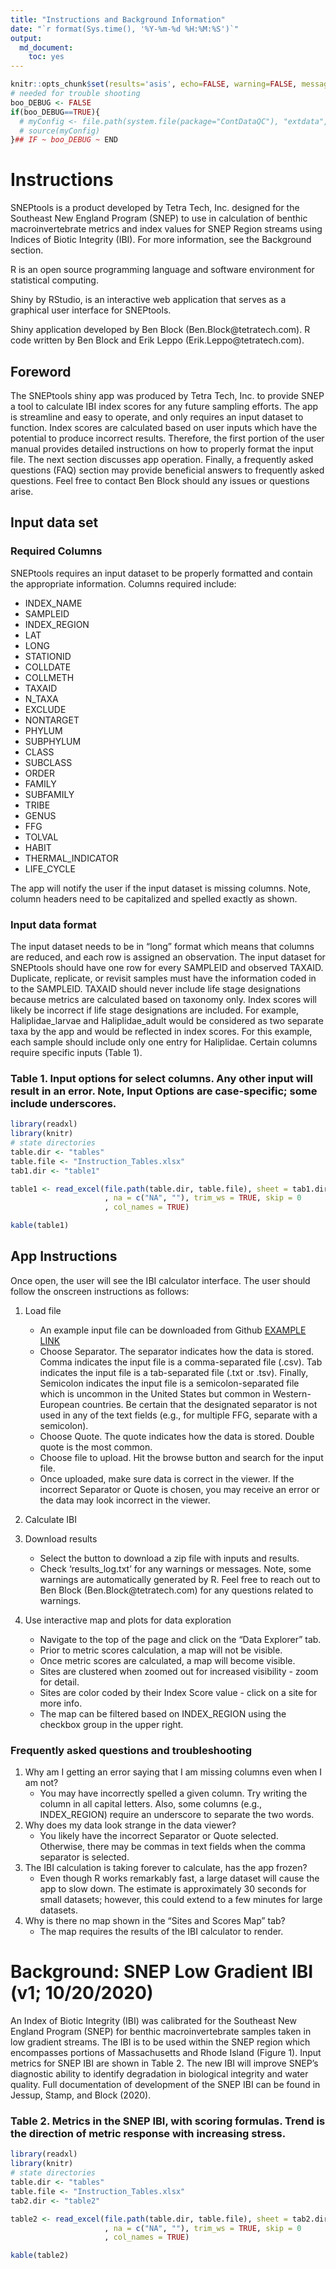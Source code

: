 ```yaml
---
title: "Instructions and Background Information"
date: "`r format(Sys.time(), '%Y-%m-%d %H:%M:%S')`"
output:
  md_document:
    toc: yes
---
```


```r
knitr::opts_chunk$set(results='asis', echo=FALSE, warning=FALSE, message = FALSE)
# needed for trouble shooting
boo_DEBUG <- FALSE
if(boo_DEBUG==TRUE){
  # myConfig <- file.path(system.file(package="ContDataQC"), "extdata", "config.ORIG.R")
  # source(myConfig)
}## IF ~ boo_DEBUG ~ END
```

# Instructions

SNEPtools is a product developed by Tetra Tech, Inc. designed for the Southeast New England Program (SNEP) to use in calculation of benthic macroinvertebrate metrics and index values for SNEP Region streams using Indices of Biotic Integrity (IBI). For more information, see the Background section.

R is an open source programming language and software environment for statistical computing.

Shiny by RStudio, is an interactive web application that serves as a graphical user interface for SNEPtools.

Shiny application developed by Ben Block (Ben.Block@tetratech.com).
R code written by Ben Block and Erik Leppo (Erik.Leppo@tetratech.com).

## Foreword
The SNEPtools shiny app was produced by Tetra Tech, Inc. to provide SNEP a tool to calculate IBI index scores for any future sampling efforts. The app is streamline and easy to operate, and only requires an input dataset to function. Index scores are calculated based on user inputs which have the potential to produce incorrect results. Therefore, the first portion of the user manual provides detailed instructions on how to properly format the input file. The next section discusses app operation. Finally, a frequently asked questions (FAQ) section may provide beneficial answers to frequently asked questions. Feel free to contact Ben Block should any issues or questions arise. 

## Input data set
### Required Columns
SNEPtools requires an input dataset to be properly formatted and contain the appropriate information. Columns required include: 

* INDEX_NAME
* SAMPLEID
* INDEX_REGION
* LAT
* LONG
* STATIONID
* COLLDATE
* COLLMETH
* TAXAID
* N_TAXA
* EXCLUDE
* NONTARGET
* PHYLUM
* SUBPHYLUM
* CLASS
* SUBCLASS
* ORDER
* FAMILY
* SUBFAMILY
* TRIBE
* GENUS
* FFG
* TOLVAL
* HABIT
* THERMAL_INDICATOR
* LIFE_CYCLE

The app will notify the user if the input dataset is missing columns. Note, column headers need to be capitalized and spelled exactly as shown. 

### Input data format   
The input dataset needs to be in “long” format which means that columns are reduced, and each row is assigned an observation. The input dataset for SNEPtools should have one row for every SAMPLEID and observed TAXAID. Duplicate, replicate, or revisit samples must have the information coded in to the SAMPLEID. TAXAID should never include life stage designations because metrics are calculated based on taxonomy only. Index scores will likely be incorrect if life stage designations are included. For example, Haliplidae_larvae and Haliplidae_adult would be considered as two separate taxa by the app and would be reflected in index scores. For this example, each sample should include only one entry for Haliplidae. Certain columns require specific inputs (Table 1).

### Table 1. Input options for select columns. Any other input will result in an error. Note, Input Options are case-specific; some include underscores. 
```r
library(readxl)
library(knitr)
# state directories
table.dir <- "tables"
table.file <- "Instruction_Tables.xlsx"
tab1.dir <- "table1"

table1 <- read_excel(file.path(table.dir, table.file), sheet = tab1.dir
                     , na = c("NA", ""), trim_ws = TRUE, skip = 0
                     , col_names = TRUE)  

kable(table1)
```

## App Instructions

Once open, the user will see the IBI calculator interface. The user should follow the onscreen instructions as follows:

1. Load file
    + An example input file can be downloaded from Github [EXAMPLE LINK](https://github.com/Blocktt/SNEPtools/tree/main/inst/shiny-examples/MassIBItools/Examples)
    + Choose Separator. The separator indicates how the data is stored. Comma indicates the input file is a comma-separated file (.csv). Tab indicates the input file is a tab-separated file (.txt or .tsv). Finally, Semicolon indicates the input file is a semicolon-separated file which is uncommon in the United States but common in Western-European countries. Be certain that the designated separator is not used in any of the text fields (e.g., for multiple FFG, separate with a semicolon).
    + Choose Quote. The quote indicates how the data is stored. Double quote is the most common.
    + Choose file to upload. Hit the browse button and search for the input file. 
    + Once uploaded, make sure data is correct in the viewer. If the incorrect Separator or Quote is chosen, you may receive an error or the data may look incorrect in the viewer. 

2. Calculate IBI

3. Download results
    + Select the button to download a zip file with inputs and results.
    + Check ‘results_log.txt’ for any warnings or messages. Note, some warnings are automatically generated by R. Feel free to reach out to Ben Block (Ben.Block@tetratech.com) for any questions related to warnings.

4. Use interactive map and plots for data exploration
    + Navigate to the top of the page and click on the “Data Explorer” tab.
    + Prior to metric scores calculation, a map will not be visible.
    + Once metric scores are calculated, a map will become visible.
    + Sites are clustered when zoomed out for increased visibility - zoom for detail.
    + Sites are color coded by their Index Score value - click on a site for more info.
    + The map can be filtered based on INDEX_REGION using the checkbox group in the upper right. 

### Frequently asked questions and troubleshooting

1. Why am I getting an error saying that I am missing columns even when I am not?
    + You may have incorrectly spelled a given column. Try writing the column in all capital letters. Also, some columns (e.g., INDEX_REGION) require an underscore to separate the two words.

2. Why does my data look strange in the data viewer?
    + You likely have the incorrect Separator or Quote selected. Otherwise, there may be commas in text fields when the comma separator is selected.

3. The IBI calculation is taking forever to calculate, has the app frozen?
    + Even though R works remarkably fast, a large dataset will cause the app to slow down. The estimate is approximately 30 seconds for small datasets; however, this could extend to a few minutes for large datasets.

4. Why is there no map shown in the “Sites and Scores Map” tab?
    + The map requires the results of the IBI calculator to render.
    
# Background: SNEP Low Gradient IBI (v1; 10/20/2020)
An Index of Biotic Integrity (IBI) was calibrated for the Southeast New England Program (SNEP) for benthic macroinvertebrate samples taken in low gradient streams. The IBI is to be used within the SNEP region which encompasses portions of Massachusetts and Rhode Island (Figure 1). Input metrics for SNEP IBI are shown in Table 2. The new IBI will improve SNEP’s diagnostic ability to identify degradation in biological integrity and water quality. Full documentation of development of the SNEP IBI can be found in Jessup, Stamp, and Block (2020).


### Table 2. Metrics in the SNEP IBI, with scoring formulas. Trend is the direction of metric response with increasing stress. 
```r
library(readxl)
library(knitr)
# state directories
table.dir <- "tables"
table.file <- "Instruction_Tables.xlsx"
tab2.dir <- "table2"

table2 <- read_excel(file.path(table.dir, table.file), sheet = tab2.dir
                     , na = c("NA", ""), trim_ws = TRUE, skip = 0
                     , col_names = TRUE)  

kable(table2)
```
